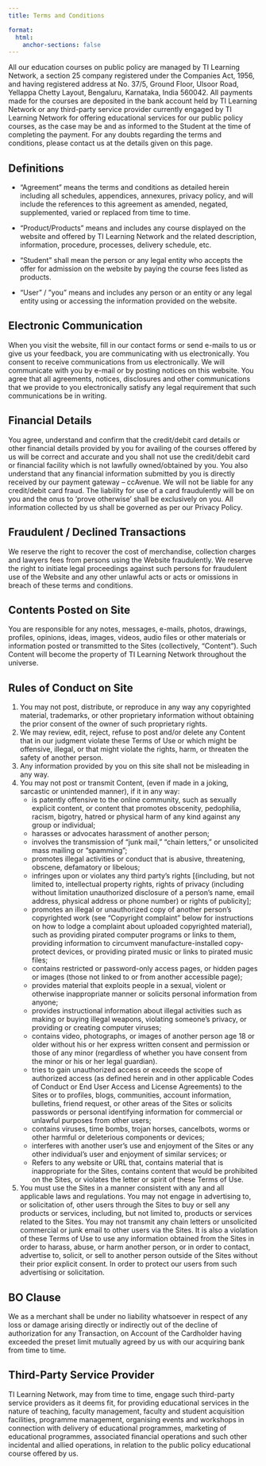 ```yaml
---
title: Terms and Conditions

format:
  html:
    anchor-sections: false
---
```


All our education courses on public policy are managed by TI Learning Network, a section 25 company registered under the Companies Act, 1956, and having registered address at No. 37/5, Ground Floor, Ulsoor Road, Yellappa Chetty Layout, Bengaluru, Karnataka, India 560042. All payments made for the courses are deposited in the bank account held by TI Learning Network or any third-party service provider currently engaged by TI Learning Network for offering educational services for our public policy courses, as the case may be and as informed to the Student at the time of completing the payment. For any doubts regarding the terms and conditions, please contact us at the details given on this page.

## Definitions

- “Agreement” means the terms and conditions as detailed herein including all schedules, appendices, annexures, privacy policy, and will include the references to this agreement as amended, negated, supplemented, varied or replaced from time to time.

- “Product/Products” means and includes any course displayed on the website and offered by TI Learning Network and the related description, information, procedure, processes, delivery schedule, etc.

- “Student” shall mean the person or any legal entity who accepts the offer for admission on the website by paying the course fees listed as products.

- “User” / ”you” means and includes any person or an entity or any legal entity using or accessing the information provided on the website.

## Electronic Communication

When you visit the website, fill in our contact forms or send e-mails to us or give us your feedback, you are communicating with us electronically. You consent to receive communications from us electronically. We will communicate with you by e-mail or by posting notices on this website. You agree that all agreements, notices, disclosures and other communications that we provide to you electronically satisfy any legal requirement that such communications be in writing.

## Financial Details

You agree, understand and confirm that the credit/debit card details or other financial details provided by you for availing of the courses offered by us will be correct and accurate and you shall not use the credit/debit card or financial facility which is not lawfully owned/obtained by you. You also understand that any financial information submitted by you is directly received by our payment gateway – ccAvenue. We will not be liable for any credit/debit card fraud. The liability for use of a card fraudulently will be on you and the onus to ‘prove otherwise’ shall be exclusively on you. All information collected by us shall be governed as per our Privacy Policy.

## Fraudulent / Declined Transactions

We reserve the right to recover the cost of merchandise, collection charges and lawyers fees from persons using the Website fraudulently. We reserve the right to initiate legal proceedings against such persons for fraudulent use of the Website and any other unlawful acts or acts or omissions in breach of these terms and conditions.

## Contents Posted on Site

You are responsible for any notes, messages, e-mails, photos, drawings, profiles, opinions, ideas, images, videos, audio files or other materials or information posted or transmitted to the Sites (collectively, “Content”). Such Content will become the property of TI Learning Network throughout the universe.

## Rules of Conduct on Site

1. You may not post, distribute, or reproduce in any way any copyrighted material, trademarks, or other proprietary information without obtaining the prior consent of the owner of such proprietary rights.
2. We may review, edit, reject, refuse to post and/or delete any Content that in our judgment violate these Terms of Use or which might be offensive, illegal, or that might violate the rights, harm, or threaten the safety of another person.
3. Any information provided by you on this site shall not be misleading in any way.
4. You may not post or transmit Content, (even if made in a joking, sarcastic or unintended manner), if it in any way:
    - is patently offensive to the online community, such as sexually explicit content, or content that promotes obscenity, pedophilia, racism, bigotry, hatred or physical harm of any kind against any group or individual;
    - harasses or advocates harassment of another person;
    - involves the transmission of “junk mail,” “chain letters,” or unsolicited mass mailing or “spamming”;
    - promotes illegal activities or conduct that is abusive, threatening, obscene, defamatory or libelous;
    - infringes upon or violates any third party’s rights [(including, but not limited to, intellectual property rights, rights of privacy (including without limitation unauthorized disclosure of a person’s name, email address, physical address or phone number) or rights of publicity];
    - promotes an illegal or unauthorized copy of another person’s copyrighted work (see “Copyright complaint” below for instructions on how to lodge a complaint about uploaded copyrighted material), such as providing pirated computer programs or links to them, providing information to circumvent manufacture-installed copy-protect devices, or providing pirated music or links to pirated music files;
    - contains restricted or password-only access pages, or hidden pages or images (those not linked to or from another accessible page);
    - provides material that exploits people in a sexual, violent or otherwise inappropriate manner or solicits personal information from anyone;
    - provides instructional information about illegal activities such as making or buying illegal weapons, violating someone’s privacy, or providing or creating computer viruses;
    - contains video, photographs, or images of another person age 18 or older without his or her express written consent and permission or those of any minor (regardless of whether you have consent from the minor or his or her legal guardian).
    - tries to gain unauthorized access or exceeds the scope of authorized access (as defined herein and in other applicable Codes of Conduct or End User Access and License Agreements) to the Sites or to profiles, blogs, communities, account information, bulletins, friend request, or other areas of the Sites or solicits passwords or personal identifying information for commercial or unlawful purposes from other users;
    - contains viruses, time bombs, trojan horses, cancelbots, worms or other harmful or deleterious components or devices;
    - interferes with another user’s use and enjoyment of the Sites or any other individual’s user and enjoyment of similar services; or
    - Refers to any website or URL that, contains material that is inappropriate for the Sites, contains content that would be prohibited on the Sites, or violates the letter or spirit of these Terms of Use.
5. You must use the Sites in a manner consistent with any and all applicable laws and regulations. You may not engage in advertising to, or solicitation of, other users through the Sites to buy or sell any products or services, including, but not limited to, products or services related to the Sites. You may not transmit any chain letters or unsolicited commercial or junk email to other users via the Sites. It is also a violation of these Terms of Use to use any information obtained from the Sites in order to harass, abuse, or harm another person, or in order to contact, advertise to, solicit, or sell to another person outside of the Sites without their prior explicit consent. In order to protect our users from such advertising or solicitation.

## BO Clause

We as a merchant shall be under no liability whatsoever in respect of any loss or damage arising directly or indirectly out of the decline of authorization for any Transaction, on Account of the Cardholder having exceeded the preset limit mutually agreed by us with our acquiring bank from time to time.

## Third-Party Service Provider

TI Learning Network, may from time to time, engage such third-party service providers as it deems fit, for providing educational services in the nature of teaching, faculty management, faculty and student acquisition facilities, programme management, organising events and workshops in connection with delivery of educational programmes, marketing of educational programmes, associated financial operations and such other incidental and allied operations, in relation to the public policy educational course offered by us.
